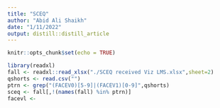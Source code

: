 ```yaml
---
title: "SCEQ"
author: "Abid Ali Shaikh"
date: "1/11/2022"
output: distill::distill_article
---
```


```r
knitr::opts_chunk$set(echo = TRUE)
```

```r
library(readxl)
fall <- readxl::read_xlsx("./SCEQ received Viz LMS.xlsx",sheet=2)
qshorts <- read.csv("")
ptrn <- grep("(FACEV0)[5-9]|(FACEV1)[0-9]",qshorts)
sceq <- fall[,!(names(fall) %in% ptrn)]
facevl <- 

```

